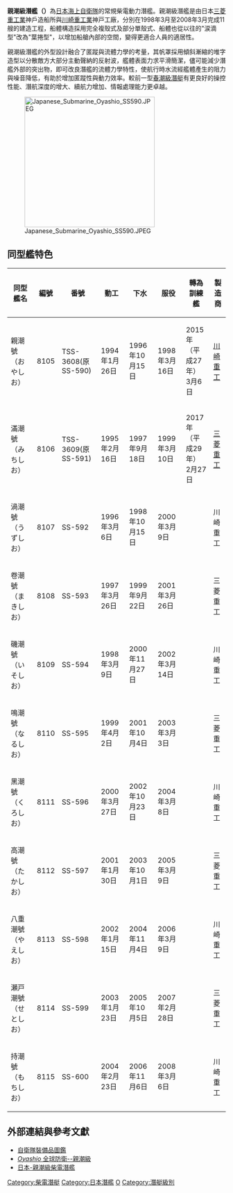 {{noteTA
|T=zh-hant:親潮級潛艦;zh-hans:亲潮级潜艇;zh-hk:親潮級潛艇;
|1=zh-hant:親潮級潛艦;zh-hans:亲潮级潜艇;zh-hk:親潮級潛艇;
|2=zh-hant:潛艦;zh-hans:潜艇;zh-hk:潛艇;
}}
{{潛艇
|名称= 親潮級潛艦 
|图片= [[Image:Narushio_(SS_595).jpg|300px]]
|照片说明= 
|舰种= [[柴電動力|柴電潛艦]]
|命名= 親潮
|拥有国= {{日本}}
|前型= [[春潮級潛艇|春潮級潛艇]]
|次型= [[蒼龍級潛艇|蒼龍級潛艇]]
|同型= 滿潮、渦潮、卷潮、磯潮、<br />鳴潮、黑潮、高潮、八重潮、<br />瀬戸潮、持潮等共11艘
|服役= 1998年3月16日（"首艘"親潮號）<br />2008年3月6日（"末艘"持潮號）
|结局=  现役9艘，转为训练舰2艘
|水上吃水= 7.4米
|水上排水量= 2750噸
|水下排水量= 3500噸
|极限潜深= 最大500米
|长度= 82.0米
|阔度= 8.9米）
|动力系统= [[柴電動力|柴電動力]]-[[柴油機|柴油機]]*2具<br />[[電動機|主電動機]]*1具
|叶轴= 單軸七葉大斜式螺旋槳
|水上极速= 12節
|潜行极速= 20節
|乘员= 70名，艦長[[中校|二等海佐]]編階
|鱼雷= 533mm魚雷管六具最大21枚(89型[[魚雷|魚雷]])
|导弹= [[AGM-84魚叉反艦飛彈|UGM-84 潛射型魚叉反艦飛彈]]
|其他武装=
|结构= 十字型尾舵<br />艦體型為"葉捲型"（或稱抹香鯨型）
|自持力= 水下連續潛航至少3週（4節）
|续航力=  
|其他= 船側 拖曳式聲納<br />ZQR-1被動拖曳陣列聲納<br />JRC ZPS 6波段搜索雷達<br />ZQQ 5B 船體聲納組<br />ZYQ-3潛艦戰鬥系統
}}

'''親潮級潛艦（{{lang-ja|おやしお型潜水艦}}）'''為[[日本|日本]][[海上自衛隊|海上自衛隊]]的常規柴電動力潛艦。親潮級潛艦是由日本[[三菱重工業|三菱重工業]]神戶造船所與[[川崎重工業|川崎重工業]]神戸工廠，分別在1998年3月至2008年3月完成11艘的建造工程，船體構造採用完全複殼式及部分單殼式、船體也從以往的"涙滴型"改為"葉捲型"，以增加船艙內部的空間，變得更適合人員的適居性。

親潮級潛艦的外型設計融合了匿蹤與流體力學的考量，其帆罩採用傾斜漸縮的堆字造型以分散敵方大部分主動聲納的反射波，艦體表面力求平滑簡潔，儘可能減少潛艦外部的突出物，即可改良潛艦的流體力學特性，使航行時水流經艦體產生的阻力與噪音降低，有助於增加匿蹤性與動力效率。較前一型[[春潮級潛艇|春潮級潛艇]]有更良好的操控性能、潛航深度的增大、續航力增加、情報處理能力更卓越。

[[File:Japanese_Submarine_Oyashio_SS590.JPEG|300px]]

==同型艦特色==
 
{| class="wikitable"
|- 
! 同型艦名 !! 編號 !! 番號 !! 動工 !! 下水 !! 服役 !!轉為訓練艦!! 製造商
|-
| 親潮號（おやしお）|| 8105 || TSS-3608(原SS-590) || 1994年1月26日 || 1996年10月15日 || 1998年3月16日 ||2015年 <br/>（平成27年） <br/> 3月6日 || [[川崎重工|川崎重工]]
|-
| 滿潮號（みちしお）|| 8106 || TSS-3609(原SS-591) || 1995年2月16日 || 1997年9月18日  || 1999年3月10日 ||2017年 <br/>（平成29年） <br/> 2月27日|| [[三菱重工|三菱重工]]
|-
| 渦潮號（うずしお）|| 8107 || SS-592 || 1996年3月6日 || 1998年10月15日 || 2000年3月9日  || || 川崎重工
|-
| 卷潮號（まきしお）|| 8108 || SS-593 || 1997年3月26日 || 1999年9月22日 || 2001年3月26日 || || 三菱重工
|-
| 磯潮號（いそしお）|| 8109 || SS-594 || 1998年3月9日 || 2000年11月27日 || 2002年3月14日 || || 川崎重工
|-
| 鳴潮號（なるしお）|| 8110 || SS-595 || 1999年4月2日 || 2001年10月4日 || 2003年3月3日   || || 三菱重工
|-
| 黑潮號（くろしお）|| 8111 || SS-596 || 2000年3月27日 || 2002年10月23日 || 2004年3月8日 || || 川崎重工
|-
| 高潮號（たかしお）|| 8112 || SS-597 || 2001年1月30日 || 2003年10月1日 || 2005年3月9日 ||  || 三菱重工
|-
|八重潮號（やえしお）|| 8113|| SS-598 || 2002年1月15日 || 2004年11月4日 || 2006年3月9日  || || 川崎重工
|-
| 瀬戸潮號（せとしお）|| 8114 || SS-599|| 2003年1月23日|| 2005年10月5日 || 2007年2月28日 ||  || 三菱重工
|-
| 持潮號（もちしお）|| 8115 || SS-600 || 2004年2月23日 || 2006年11月6日 || 2008年3月6日   || || 川崎重工
|}
{{clear}}

==外部連結與參考文獻==
* [http://rightwing.sakura.ne.jp/equipment/jmsdf/ships/ss590-oyashioclass/ss590.html 自衛隊裝備品圖鑑] {{Wayback|url=http://rightwing.sakura.ne.jp/equipment/jmsdf/ships/ss590-oyashioclass/ss590.html |date=20170726200807 }}
* [http://www.globalsecurity.org/military/world/japan/oyashio.htm ''Oyashio''  全球防衛--親潮級] {{Wayback|url=http://www.globalsecurity.org/military/world/japan/oyashio.htm |date=20210213151306 }}
* [http://tw.myblog.yahoo.com/jw!AsCPFkSfGRwELoKO8i0pJBeyZrS8/article?mid=74 日本-親潮級柴電潛艦] {{Wayback|url=http://tw.myblog.yahoo.com/jw!AsCPFkSfGRwELoKO8i0pJBeyZrS8/article?mid=74 |date=20190610215216 }}

{{日本作战舰艇}}

[[Category:柴電潛艇|Category:柴電潛艇]]
[[Category:日本潛艦|Category:日本潛艦]]
[[Category:日本軍艦艦級|O]]
[[Category:潛艇級別|Category:潛艇級別]]